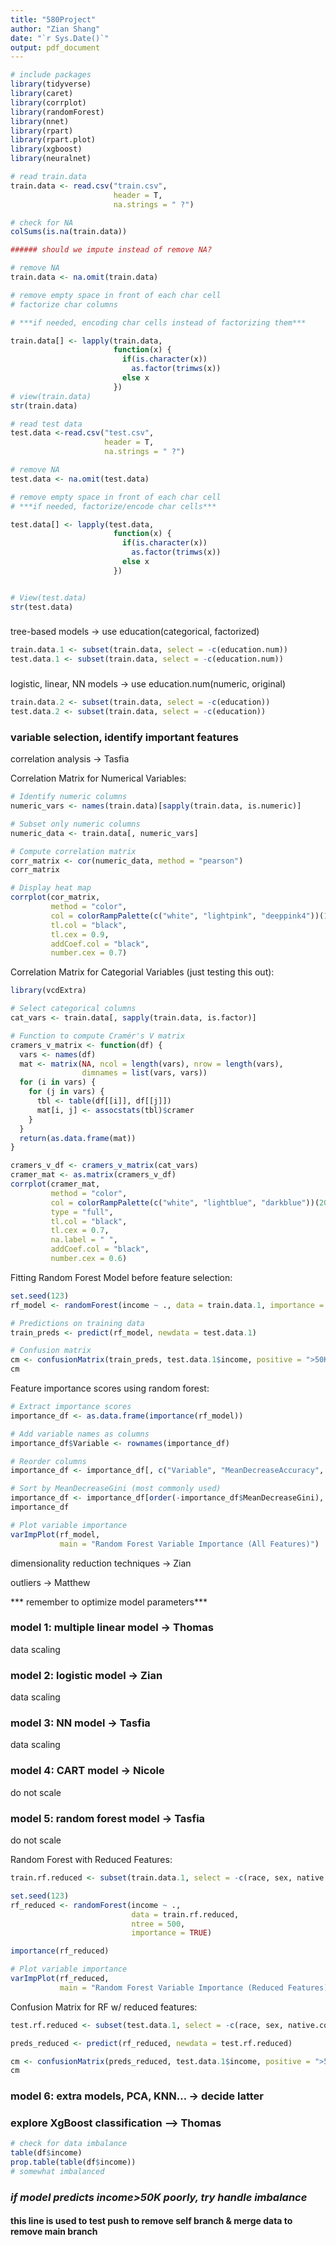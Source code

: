 ```yaml
---
title: "580Project"
author: "Zian Shang"
date: "`r Sys.Date()`"
output: pdf_document
---
```


```r
# include packages
library(tidyverse)
library(caret)
library(corrplot)
library(randomForest)
library(nnet)
library(rpart)
library(rpart.plot)
library(xgboost)
library(neuralnet)
```

```r
# read train.data
train.data <- read.csv("train.csv", 
                       header = T, 
                       na.strings = " ?") 

# check for NA
colSums(is.na(train.data))

###### should we impute instead of remove NA?

# remove NA
train.data <- na.omit(train.data)

# remove empty space in front of each char cell
# factorize char columns

# ***if needed, encoding char cells instead of factorizing them***

train.data[] <- lapply(train.data, 
                       function(x) {
                         if(is.character(x)) 
                           as.factor(trimws(x))
                         else x
                       })
# view(train.data)
str(train.data)
```
```r
# read test data
test.data <-read.csv("test.csv", 
                     header = T, 
                     na.strings = " ?")

# remove NA
test.data <- na.omit(test.data)

# remove empty space in front of each char cell
# ***if needed, factorize/encode char cells***

test.data[] <- lapply(test.data, 
                       function(x) {
                         if(is.character(x)) 
                           as.factor(trimws(x))
                         else x
                       })


# View(test.data) 
str(test.data)
```
###
tree-based models -> use education(categorical, factorized)
```r
train.data.1 <- subset(train.data, select = -c(education.num))
test.data.1 <- subset(train.data, select = -c(education.num))
```

###
logistic, linear, NN models -> use education.num(numeric, original)
```r
train.data.2 <- subset(train.data, select = -c(education))
test.data.2 <- subset(train.data, select = -c(education))
```

### variable selection, identify important features

correlation analysis -> Tasfia

Correlation Matrix for Numerical Variables:
``` r
# Identify numeric columns
numeric_vars <- names(train.data)[sapply(train.data, is.numeric)]

# Subset only numeric columns
numeric_data <- train.data[, numeric_vars]

# Compute correlation matrix
corr_matrix <- cor(numeric_data, method = "pearson")
corr_matrix
```

``` r
# Display heat map
corrplot(cor_matrix,
         method = "color",
         col = colorRampPalette(c("white", "lightpink", "deeppink4"))(10),
         tl.col = "black",
         tl.cex = 0.9,
         addCoef.col = "black",
         number.cex = 0.7)
```
Correlation Matrix for Categorial Variables (just testing this out):
``` r
library(vcdExtra)

# Select categorical columns
cat_vars <- train.data[, sapply(train.data, is.factor)]

# Function to compute Cramér's V matrix
cramers_v_matrix <- function(df) {
  vars <- names(df)
  mat <- matrix(NA, ncol = length(vars), nrow = length(vars), 
                dimnames = list(vars, vars))
  for (i in vars) {
    for (j in vars) {
      tbl <- table(df[[i]], df[[j]])
      mat[i, j] <- assocstats(tbl)$cramer
    }
  }
  return(as.data.frame(mat))
}

cramers_v_df <- cramers_v_matrix(cat_vars)
cramer_mat <- as.matrix(cramers_v_df)
corrplot(cramer_mat,
         method = "color",
         col = colorRampPalette(c("white", "lightblue", "darkblue"))(200),
         type = "full",
         tl.col = "black",
         tl.cex = 0.7,
         na.label = " ",
         addCoef.col = "black",
         number.cex = 0.6)
```

Fitting Random Forest Model before feature selection:
``` r
set.seed(123)
rf_model <- randomForest(income ~ ., data = train.data.1, importance = TRUE, ntree = 500)

# Predictions on training data
train_preds <- predict(rf_model, newdata = test.data.1)

# Confusion matrix
cm <- confusionMatrix(train_preds, test.data.1$income, positive = ">50K")
cm
```

Feature importance scores using random forest:
``` r
# Extract importance scores
importance_df <- as.data.frame(importance(rf_model))

# Add variable names as columns
importance_df$Variable <- rownames(importance_df)

# Reorder columns
importance_df <- importance_df[, c("Variable", "MeanDecreaseAccuracy", "MeanDecreaseGini")]

# Sort by MeanDecreaseGini (most commonly used)
importance_df <- importance_df[order(-importance_df$MeanDecreaseGini), ]
importance_df

# Plot variable importance
varImpPlot(rf_model, 
           main = "Random Forest Variable Importance (All Features)")
```

dimensionality reduction techniques -> Zian

outliers -> Matthew



*** remember to optimize model parameters***

### model 1: multiple linear model -> Thomas
data scaling

### model 2: logistic model -> Zian
data scaling

### model 3: NN model -> Tasfia
data scaling

### model 4: CART model -> Nicole
do not scale

### model 5: random forest model -> Tasfia
do not scale

Random Forest with Reduced Features:
``` r
train.rf.reduced <- subset(train.data.1, select = -c(race, sex, native.country, capital.loss))

set.seed(123)
rf_reduced <- randomForest(income ~ ., 
                           data = train.rf.reduced, 
                           ntree = 500, 
                           importance = TRUE)

importance(rf_reduced)

# Plot variable importance
varImpPlot(rf_reduced, 
           main = "Random Forest Variable Importance (Reduced Features)")
```
Confusion Matrix for RF w/ reduced features:
``` r
test.rf.reduced <- subset(test.data.1, select = -c(race, sex, native.country, capital.loss))

preds_reduced <- predict(rf_reduced, newdata = test.rf.reduced)

cm <- confusionMatrix(preds_reduced, test.data.1$income, positive = ">50K")
cm
```

### model 6: extra models, PCA, KNN... -> decide latter

### explore XgBoost classification --> Thomas


```r
# check for data imbalance
table(df$income)
prop.table(table(df$income))
# somewhat imbalanced
```

### ***if model predicts income>50K poorly, try handle imbalance***











#### this line is used to test push to remove self branch & merge data to remove main branch ####























